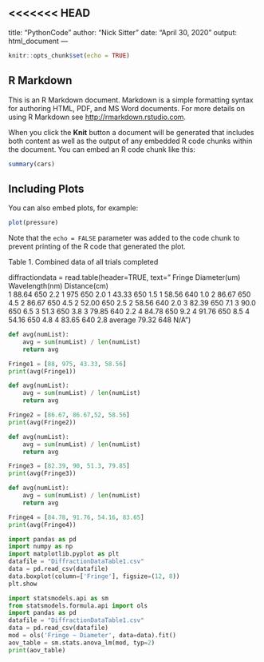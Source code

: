 <<<<<<< HEAD
---
title: "PythonCode"
author: "Nick Sitter"
date: "April 30, 2020"
output: html_document
---

```{r setup, include=FALSE}
knitr::opts_chunk$set(echo = TRUE)
```

## R Markdown

This is an R Markdown document. Markdown is a simple formatting syntax for authoring HTML, PDF, and MS Word documents. For more details on using R Markdown see <http://rmarkdown.rstudio.com>.

When you click the **Knit** button a document will be generated that includes both content as well as the output of any embedded R code chunks within the document. You can embed an R code chunk like this:

```{r cars}
summary(cars)
```

## Including Plots

You can also embed plots, for example:

```{r pressure, echo=FALSE}
plot(pressure)
```
Note that the `echo = FALSE` parameter was added to the code chunk to prevent printing of the R code that generated the plot.

Table 1. Combined data of all trials completed

diffractiondata = read.table(header=TRUE, text="
Fringe   Diameter(um) Wavelength(nm)   Distance(cm)   
1        88.64        650              2.2
1        975          650              2.0
1        43.33        650              1.5
1        58.56        640              1.0
2        86.67        650              4.5
2        86.67        650              4.5
2        52.00        650              2.5
2        58.56        640              2.0
3        82.39        650              7.1
3        90.0         650              6.5
3        51.3         650              3.8
3        79.85        640              2.2
4        84.78        650              9.2
4        91.76        650              8.5
4        54.16        650              4.8
4        83.65        640              2.8
average  79.32        648              N/A") 

```{python}
def avg(numList):
    avg = sum(numList) / len(numList)
    return avg

Fringe1 = [88, 975, 43.33, 58.56]
print(avg(Fringe1))
```

```{python}
def avg(numList):
    avg = sum(numList) / len(numList)
    return avg

Fringe2 = [86.67, 86.67,52, 58.56]
print(avg(Fringe2))
```

```{python}
def avg(numList):
    avg = sum(numList) / len(numList)
    return avg

Fringe3 = [82.39, 90, 51.3, 79.85]
print(avg(Fringe3))
```

```{python}
def avg(numList):
    avg = sum(numList) / len(numList)
    return avg

Fringe4 = [84.78, 91.76, 54.16, 83.65]
print(avg(Fringe4))
```

```{python}
import pandas as pd
import numpy as np
import matplotlib.pyplot as plt
datafile = "DiffractionDataTable1.csv"
data = pd.read_csv(datafile)
data.boxplot(column=['Fringe'], figsize=(12, 8))
plt.show
```

```{python}
import statsmodels.api as sm 
from statsmodels.formula.api import ols
import pandas as pd
datafile = "DiffractionDataTable1.csv"
data = pd.read_csv(datafile)
mod = ols('Fringe ~ Diameter', data=data).fit()
aov_table = sm.stats.anova_lm(mod, typ=2)
print(aov_table)
```
